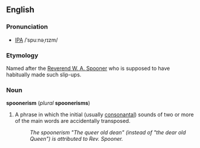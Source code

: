 ==English==
===Pronunciation===
*[[IPA]] /ˈspuːnəˌrɪzm/
{{wikipedia}}
===Etymology===
Named after the [[w:William Archibald Spooner|Reverend W. A. Spooner]] who is supposed to have habitually made such slip-ups.

===Noun===
'''spoonerism''' (''plural'' '''spoonerisms''')
#A phrase in which the initial (usually [[consonantal]]) sounds of two or more of the main words are accidentally transposed.
#:''The spoonerism "The queer old dean" (instead of "the dear old Queen") is attributed to Rev. Spooner.''